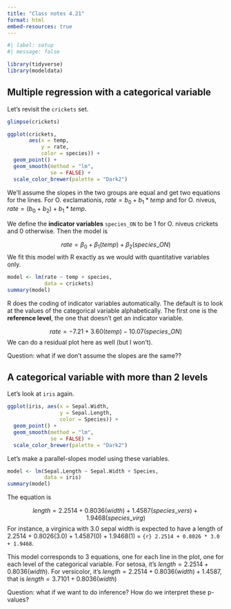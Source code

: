 ```yaml
---
title: "Class notes 4.21"
format: html
embed-resources: true
---
```


```r
#| label: setup
#| message: false

library(tidyverse)
library(modeldata)
```


## Multiple regression with a categorical variable

Let's revisit the `crickets` set.

```r
glimpse(crickets)

ggplot(crickets, 
       aes(x = temp,
           y = rate,
           color = species)) + 
  geom_point() +
  geom_smooth(method = "lm", 
              se = FALSE) +
  scale_color_brewer(palette = "Dark2")
```

We'll assume the slopes in the two groups are equal and get two equations for the lines. For O. exclamationis, 
$rate = b_0 + b_1 * temp$ and for O. niveus, $rate = (b_0 + b_2) + b_1 * temp$.

We define the **indicator variables** `species_ON` to be 1 for O. niveus crickets and 0 otherwise. Then the model is

$$rate = \beta_0 + \beta_1 (temp) + \beta_2 (species\_ON)$$
We fit this model with R exactly as we would with quantitative variables only. 

```r
model <- lm(rate ~ temp + species, 
            data = crickets)
summary(model)
```

R does the coding of indicator variables automatically. The default is to look at the values of the categorical variable alphabetically. The first one is the **reference level**, the one that doesn't get an indicator variable.

$$rate = -7.21 + 3.60 (temp) - 10.07 (species\_ON)$$
We can do a residual plot here as well (but I won't).

Question: what if we don't assume the slopes are the same??

## A categorical variable with more than 2 levels

Let's look at `iris` again.

```r
ggplot(iris, aes(x = Sepal.Width,
                 y = Sepal.Length,
                 color = Species)) +
  geom_point() +
  geom_smooth(method = "lm",
              se = FALSE) +
  scale_color_brewer(palette = "Dark2") 
```

Let's make a parallel-slopes model using these variables.

```r
model <- lm(Sepal.Length ~ Sepal.Width + Species, 
            data = iris)
summary(model)
```

The equation is

$$length = 2.2514 + 0.8036 (width) + 1.4587 (species\_vers) + 1.9468 (species\_virg)$$
For instance, a virginica with 3.0 sepal width is expected to have a length of 2.2514 + 0.8026(3.0) + 1.4587(0) + 1.9468(1) = `{r} 2.2514 + 0.8026 * 3.0 + 1.9468`.

This model corresponds to 3 equations, one for each line in the plot, one for each level of the categorical variable. For setosa, it's $length = 2.2514 + 0.8036 (width)$. For versicolor, it's $length = 2.2514 + 0.8036 (width) + 1.4587$, that is $length = 3.7101 + 0.8036 (width)$

Question: what if we want to do inference? How do we interpret these p-values?


